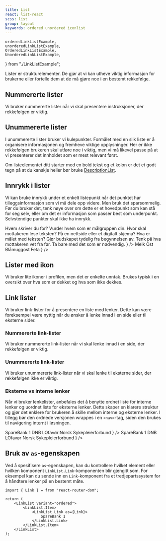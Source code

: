 ```yaml
---
title: List
react: list-react
scss: list
group: layout
keywords: ordered unordered iconlist
---
```


    orderedLinkListExample,
    unorderedLinkListExample,
    OrderedLinkListExample,
    UnorderedLinkListExample,
} from "./LinkListExample";

<Ingress>
    Lister er strukturelementer. De gjør at vi kan utheve viktig informasjon for brukerne eller fortelle dem at de må
    gjøre noe i en bestemt rekkefølge.
</Ingress>

<ComponentExample title="List" knobs={listExamplesProps} component={ListExamples} codeExample={listExamplesCode} />

## Nummererte lister

Vi bruker nummererte lister når vi skal presentere instruksjoner, der rekkefølgen er viktig.

## Unummererte lister

I unummererte lister bruker vi kulepunkter. Formålet med en slik liste er å organisere informasjonen og fremheve viktige opplysninger. Her er ikke rekkefølgen brukeren skal utføre noe i viktig, men vi må likevel passe på at vi presenterer det innholdet som er mest relevant først.

Om listeelementet ditt starter med en bold tekst og et kolon er det et godt tegn på at du kanskje heller bør bruke [DescriptionList](/komponenter/descriptionlist).

## Innrykk i lister

Vi kan bruke innrykk under et enkelt listepunkt når det punktet har tilleggsinformasjon som vi må dele opp videre. Men bruk det sparsommelig. Før du bruker det, tenk nøye over om dette er et hovedpunkt som kan stå for seg selv, eller om det er informasjon som passer best som underpunkt. Selvstendige punkter skal ikke ha innrykk.

<Grid>
    <DoDontExample
        type="do"
        description="Passende underpunkter"
        content={
            <OrderedList>
                <ListItem>
                    Hvem skriver du for?
                    <UnorderedList>
                        <ListItem>Vurder hvem som er målgruppen din.</ListItem>
                        <ListItem>Hvor skal mottakeren lese teksten? På en nettside eller et digitalt skjema?</ListItem>
                    </UnorderedList>
                </ListItem>
                <ListItem>
                    Hva er målet med teksten?
                    <UnorderedList>
                        <ListItem>Gjør budskapet tydelig fra begynnelsen av.</ListItem>
                        <ListItem>Tenk på hva mottakeren vet fra før. Ta bare med det som er nødvendig.</ListItem>
                    </UnorderedList>
                </ListItem>
            </OrderedList>
        }
    />
    <DoDontExample
        type="dont"
        description="Underpunkter kunne vært selvstendige"
        content={
            <UnorderedList>
                <ListItem>Melk</ListItem>
                <ListItem>
                    Ost
                    <UnorderedList>
                        <ListItem>Blåmuggost</ListItem>
                        <ListItem>Feta</ListItem>
                    </UnorderedList>
                </ListItem>
            </UnorderedList>
        }
    />
</Grid>

## Lister med ikon

Vi bruker lite ikoner i profilen, men det er enkelte unntak. Brukes typisk i en oversikt over hva som er dekket og hva som ikke dekkes.

## Link lister

Vi bruker link-lister for å presentere en liste med lenker. Dette kan være foreksempel være nyttig når du ønsker å lenke innad i en side eller til eksterne sider.

### Nummererte link-lister

Vi bruker nummererte link-lister når vi skal lenke innad i en side, der rekkefølgen er viktig.

<ComponentExample title="OrderedLinkList" component={OrderedLinkListExample} codeExample={orderedLinkListExample} />

### Unummererte link-lister

Vi bruker unummererte link-lister når vi skal lenke til eksterne sider, der rekkefølgen ikke er viktig.

<ComponentExample
    title="UnorderedLinkList"
    component={UnorderedLinkListExample}
    codeExample={unorderedLinkListExample}
/>

### Eksterne vs interne lenker

Når vi bruker lenkelister, anbefales det å benytte ordnet liste for interne lenker og uordnet liste for eksterne lenker. Dette skaper en klarere struktur og gjør det enklere for brukeren å skille mellom interne og eksterne lenker. I tillegg bør den ordnede versjonen wrappes i en `<nav>`-tag, siden den brukes til navigering internt i løsningen.

<Grid>
    <DoDontExample
        type="do"
        description="Ta i bruk eksterne lenker i en uordnet liste"
        content={
            <LinkList variant="unordered">
                <LinkList.Item>
                    <LinkList.Link href="https://www.sparebank1.no/nb/bank/privat/forsikring.html">
                        SpareBank 1
                    </LinkList.Link>
                </LinkList.Item>
                <LinkList.Item>
                    <LinkList.Link href="https://www.dnb.no/forsikring">DNB</LinkList.Link>
                </LinkList.Item>
                <LinkList.Item>
                    <LinkList.Link href="https://www.sparebank1.no/nb/bank/privat/forsikring/lofavor-forsikring.html">
                        LOfavør
                    </LinkList.Link>
                </LinkList.Item>
                <LinkList.Item>
                    <LinkList.Link href="https://www.dnb.no/kundeprogram/avtaler/norsk-sykepleierforbund">
                        Norsk Sykepleierforbund
                    </LinkList.Link>
                </LinkList.Item>
            </LinkList>
        }
    />
    <DoDontExample
        type="dont"
        description="Ikke ta i bruk eksterne lenker i en nummerert liste"
        content={
            <LinkList variant="ordered">
                <LinkList.Item>
                    <LinkList.Link href="https://www.sparebank1.no/nb/bank/privat/forsikring.html">
                        SpareBank 1
                    </LinkList.Link>
                </LinkList.Item>
                <LinkList.Item>
                    <LinkList.Link href="https://www.dnb.no/forsikring">DNB</LinkList.Link>
                </LinkList.Item>
                <LinkList.Item>
                    <LinkList.Link href="https://www.sparebank1.no/nb/bank/privat/forsikring/lofavor-forsikring.html">
                        LOfavør
                    </LinkList.Link>
                </LinkList.Item>
                <LinkList.Item>
                    <LinkList.Link href="https://www.dnb.no/kundeprogram/avtaler/norsk-sykepleierforbund">
                        Norsk Sykepleierforbund
                    </LinkList.Link>
                </LinkList.Item>
            </LinkList>
        }
    />
</Grid>

## Bruk av `as`-egenskapen

Ved å spesifisere `as`-egenskapen, kan du kontrollere hvilket element eller hvilken komponent `LinkList.Link`-komponenten blir gjengitt som. For eksempel kan du sende inn en `Link`-komponent fra et tredjepartssystem for å håndtere lenker på en bestemt måte.

```tsx
import { Link } = from "react-router-dom";

return (
    <LinkList variant="ordered">
        <LinkList.Item>
            <LinkList.Link as={Link}>
                SpareBank 1
            </LinkList.Link>
        </LinkList.Item>
    </LinkList>
);
```
